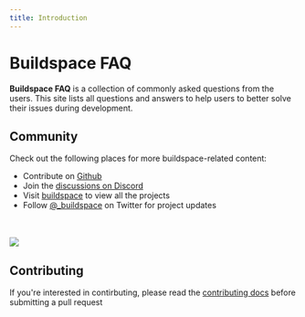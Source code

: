 ```yaml
---
title: Introduction
---
```


# Buildspace FAQ

**Buildspace FAQ** is a collection of commonly asked questions from the users. This site lists all questions and answers to help users to better solve their issues during development.

## Community

Check out the following places for more buildspace-related content:

-   Contribute on [Github](https://github.com/helloitsm3/buildspace-faq)
-   Join the [discussions on Discord](https://discord.com/invite/buildspace)
-   Visit [buildspace](https://buildspace.so/) to view all the projects
-   Follow [@\_buildspace](https://twitter.com/_buildspace) on Twitter for project updates

<br />
<br />

<img src="https://i.imgur.com/7wYs7Mc.png" />

## Contributing

If you're interested in contirbuting, please read the [contributing docs]() before submitting a pull request
